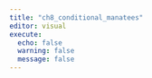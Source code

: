 ```yaml
---
title: "ch8_conditional_manatees"
editor: visual
execute:
  echo: false
  warning: false
  message: false
---
```

